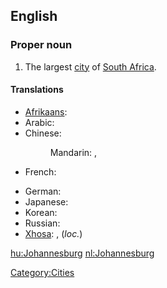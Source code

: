 ==English==
{{wikipedia}}

===Proper noun===
{{en-proper noun}}

# The largest [[city]] of [[South Africa]].

====Translations====
{{trans-top|a city in South Africa}}
* [[Afrikaans]]: {{t|af|Johannesburg}}
* Arabic: {{t|ar|جوهانسبرغ|m|tr=juhanisbuurgh|sc=Arab}}
* Chinese:
*: Mandarin: {{t|zh|約翰內斯堡|sc=Hani}}, {{t|zh|约翰内斯堡|tr=Yuēhànnèisībǎo|sc=Hani}}
* French: {{t-|fr|Johannesburg}}
{{trans-mid}}
* German: {{t|de|Johannesburg|n}}
* Japanese: {{t|ja|ヨハネスブルグ|tr=Yohanesuburugu|sc=Jpan}}
* Korean: {{t|ko|요하네스버그|tr=Yohaneseubeogeu|sc=Kore}}
* Russian: {{t|ru|Йоханнесбург|m|tr=Joxánnesburg}}
* [[Xhosa]]: {{t|xh|iRhawuti|xs=Xhosa}}, {{t|xh|eRhawutini|xs=Xhosa}} (''loc.'')
{{trans-bottom}}

[[Category:Cities]]

[[hu:Johannesburg]]
[[nl:Johannesburg]]